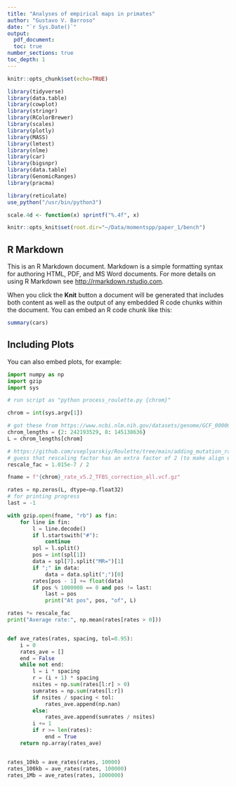 ```yaml
---
title: "Analyses of empirical maps in primates"
author: "Gustavo V. Barroso"
date: "`r Sys.Date()`"
output:
  pdf_document:
  toc: true
number_sections: true
toc_depth: 1
---
```


```r

knitr::opts_chunk$set(echo=TRUE)

library(tidyverse)
library(data.table)
library(cowplot)
library(stringr)
library(RColorBrewer)
library(scales)
library(plotly)
library(MASS)
library(lmtest)
library(nlme)
library(car)
library(bigsnpr)
library(data.table)
library(GenomicRanges)
library(pracma)

library(reticulate)
use_python("/usr/bin/python3")

scale.4d <- function(x) sprintf("%.4f", x)

knitr::opts_knit$set(root.dir="~/Data/momentspp/paper_1/bench")
```

## R Markdown

This is an R Markdown document. Markdown is a simple formatting syntax for authoring HTML, PDF, and MS Word documents. For more details on using R Markdown see <http://rmarkdown.rstudio.com>.

When you click the **Knit** button a document will be generated that includes both content as well as the output of any embedded R code chunks within the document. You can embed an R code chunk like this:

```r
summary(cars)
```

## Including Plots

You can also embed plots, for example:

```python
import numpy as np
import gzip
import sys

# run script as "python process_roulette.py {chrom}"

chrom = int(sys.argv[1])

# got these from https://www.ncbi.nlm.nih.gov/datasets/genome/GCF_000001405.26/
chrom_lengths = {2: 242193529, 8: 145138636}
L = chrom_lengths[chrom]

# https://github.com/vseplyarskiy/Roulette/tree/main/adding_mutation_rate
# guess that rescaling factor has an extra factor of 2 (to make align with 1.2e-8)
rescale_fac = 1.015e-7 / 2

fname = f"{chrom}_rate_v5.2_TFBS_correction_all.vcf.gz"

rates = np.zeros(L, dtype=np.float32)
# for printing progress
last = -1

with gzip.open(fname, "rb") as fin:
    for line in fin:
        l = line.decode()
        if l.startswith("#"):
            continue
        spl = l.split()
        pos = int(spl[1])
        data = spl[7].split("MR=")[1]
        if ";" in data:
            data = data.split(";")[0]
        rates[pos - 1] += float(data)
        if pos % 1000000 == 0 and pos != last:
            last = pos
            print("At pos", pos, "of", L)

rates *= rescale_fac
print("Average rate:", np.mean(rates[rates > 0]))


def ave_rates(rates, spacing, tol=0.95):
    i = 0
    rates_ave = []
    end = False
    while not end:
        l = i * spacing
        r = (i + 1) * spacing
        nsites = np.sum(rates[l:r] > 0)
        sumrates = np.sum(rates[l:r])
        if nsites / spacing < tol:
            rates_ave.append(np.nan)
        else:
            rates_ave.append(sumrates / nsites)
        i += 1
        if r >= len(rates):
            end = True
    return np.array(rates_ave)


rates_10kb = ave_rates(rates, 10000)
rates_100kb = ave_rates(rates, 100000)
rates_1Mb = ave_rates(rates, 1000000)
```

